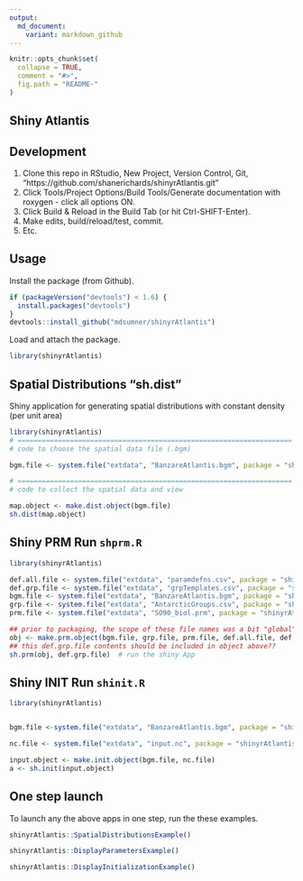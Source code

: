 ```yaml
---
output:
  md_document:
    variant: markdown_github
---
```


<!-- README.md is generated from README.Rmd. Please edit that file -->

```r
knitr::opts_chunk$set(
  collapse = TRUE,
  comment = "#>",
  fig.path = "README-"
)
```

## Shiny Atlantis

## Development

1. Clone this repo in RStudio, New Project, Version Control, Git, "https://github.com/shanerichards/shinyrAtlantis.git"
2. Click Tools/Project Options/Build Tools/Generate documentation with roxygen - click all options ON. 
3. Click Build & Reload in the Build Tab (or hit Ctrl-SHIFT-Enter). 
4. Make edits, build/reload/test, commit. 
5. Etc. 



## Usage


Install the package (from Github). 

```r
if (packageVersion("devtools") < 1.6) {
  install.packages("devtools")
}
devtools::install_github("mdsumner/shinyrAtlantis")
```

Load and attach the package. 

```r
library(shinyrAtlantis)
```

## Spatial Distributions "sh.dist"

Shiny application for generating spatial distributions with constant density (per unit area)


```r

library(shinyrAtlantis)
# ====================================================================
# code to choose the spatial data file (.bgm)

bgm.file <- system.file("extdata", "BanzareAtlantis.bgm", package = "shinyrAtlantis")

# ====================================================================
# code to collect the spatial data and view

map.object <- make.dist.object(bgm.file)
sh.dist(map.object)

```


## Shiny PRM Run `shprm.R`

```r
library(shinyrAtlantis)

def.all.file <- system.file("extdata", "paramdefns.csv", package = "shinyrAtlantis")
def.grp.file <- system.file("extdata", "grpTemplates.csv", package = "shinyrAtlantis")
bgm.file <- system.file("extdata", "BanzareAtlantis.bgm", package = "shinyrAtlantis")
grp.file <- system.file("extdata", "AntarcticGroups.csv", package = "shinyrAtlantis")
prm.file <- system.file("extdata", "SO90_biol.prm", package = "shinyrAtlantis")

## prior to packaging, the scope of these file names was a bit "global"
obj <- make.prm.object(bgm.file, grp.file, prm.file, def.all.file, def.grp.file)
## this def.grp.file contents should be included in object above??
sh.prm(obj, def.grp.file)  # run the shiny App

```


## Shiny INIT Run `shinit.R`

```r
library(shinyrAtlantis)


bgm.file <-system.file("extdata", "BanzareAtlantis.bgm", package = "shinyrAtlantis")

nc.file <- system.file("extdata", "input.nc", package = "shinyrAtlantis")

input.object <- make.init.object(bgm.file, nc.file)
a <- sh.init(input.object)
```


## One step launch

To launch any the above apps in one step, run the these examples.  


```r
shinyrAtlantis::SpatialDistributionsExample()
```

```r
shinyrAtlantis::DisplayParametersExample()
```

```r
shinyrAtlantis::DisplayInitializationExample()
```

